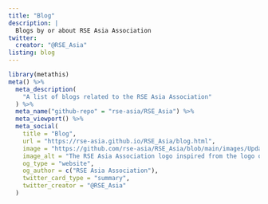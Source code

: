 ---
title: "Blog"
description: |
  Blogs by or about RSE Asia Association
twitter:
  creator: "@RSE_Asia"
listing: blog
---

```{r setup, message=FALSE, warning=FALSE, include=FALSE}
library(metathis)
meta() %>%
  meta_description(
    "A list of blogs related to the RSE Asia Association"
  ) %>%
  meta_name("github-repo" = "rse-asia/RSE_Asia") %>%
  meta_viewport() %>%
  meta_social(
    title = "Blog",
    url = "https://rse-asia.github.io/RSE_Asia/blog.html",
    image = "https://github.com/rse-asia/RSE_Asia/blob/main/images/Updated_RSE_Asia_logo.jpg",
    image_alt = "The RSE Asia Association logo inspired from the logo of the Society of Research Software Engineering - Labelled RSE on top in white capital letters and labelled ASIA below in capital letters.",
    og_type = "website",
    og_author = c("RSE Asia Association"),
    twitter_card_type = "summary",
    twitter_creator = "@RSE_Asia"
  )
```

